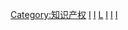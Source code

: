 {{Commons category|Intellectual property law}}

[[Category:知识产权|Category:知识产权]]
[[Category:民法|I]]
[[Category:民事財產法|I]]
[[Category:知識作品|L]]
[[Category:資訊經濟學|I]]
[[Category:各類別法律|I]]
[[Category:偷竊|I]]